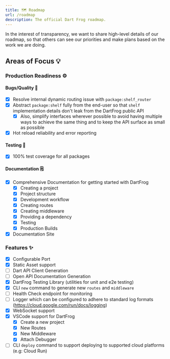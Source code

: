 ```yaml
---
title: 🗺️ Roadmap
url: /roadmap
description: The official Dart Frog roadmap.
---
```


In the interest of transparency, we want to share high-level details of our
roadmap, so that others can see our priorities and make plans based on the work
we are doing.

## Areas of Focus 💡

### Production Readiness ⚙️

#### Bugs/Quality 🐛

- [x] Resolve internal dynamic routing issue with `package:shelf_router`
- [x] Abstract `package:shelf` fully from the end-user so that `shelf`
      implementation details don't leak from the DartFrog public API
  - [x] Also, simplify interfaces wherever possible to avoid having multiple
        ways to achieve the same thing and to keep the API surface as small as
        possible
- [x] Hot reload reliability and error reporting

#### Testing 🧪

- [x] 100% test coverage for all packages

#### Documentation 🗒️

- [x] Comprehensive Documentation for getting started with DartFrog
  - [x] Creating a project
  - [x] Project structure
  - [x] Development workflow
  - [x] Creating routes
  - [x] Creating middleware
  - [x] Providing a dependency
  - [x] Testing
  - [x] Production Builds
- [x] Documentation Site

### Features ✨

- [x] Configurable Port
- [x] Static Asset support
- [ ] Dart API Client Generation
- [ ] Open API Documentation Generation
- [x] DartFrog Testing Library (utilities for unit and e2e testing)
- [x] CLI `new` command to generate new `routes` and `middleware`
- [ ] Health Check endpoint for monitoring
- [ ] Logger which can be configured to adhere to standard log formats
      (https://cloud.google.com/run/docs/logging)
- [x] WebSocket support
- [x] VSCode support for DartFrog
  - [x] Create a new project
  - [x] New Routes
  - [x] New Middleware
  - [x] Attach Debugger
- [ ] CLI `deploy` command to support deploying to supported cloud platforms
      (e.g: Cloud Run)
